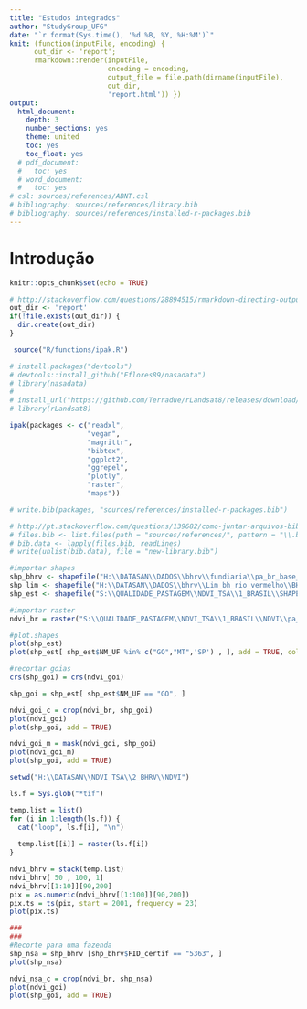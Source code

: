 ```yaml
---
title: "Estudos integrados"
author: "StudyGroup_UFG"
date: "`r format(Sys.time(), '%d %B, %Y, %H:%M')`"
knit: (function(inputFile, encoding) {
      out_dir <- 'report';
      rmarkdown::render(inputFile,
                        encoding = encoding,
                        output_file = file.path(dirname(inputFile),
                        out_dir,
                        'report.html')) })
output:
  html_document:
    depth: 3
    number_sections: yes
    theme: united
    toc: yes
    toc_float: yes
  # pdf_document:
  #   toc: yes
  # word_document:
  #   toc: yes
# csl: sources/references/ABNT.csl
# bibliography: sources/references/library.bib
# bibliography: sources/references/installed-r-packages.bib
---
```




# Introdução

```r
knitr::opts_chunk$set(echo = TRUE)
```


```r
# http://stackoverflow.com/questions/28894515/rmarkdown-directing-output-file-into-a-directory
out_dir <- 'report'
if(!file.exists(out_dir)) {
  dir.create(out_dir)
}
```


```r
 source("R/functions/ipak.R")

# install.packages("devtools")
# devtools::install_github("Eflores89/nasadata")
# library(nasadata)
# 
# install_url("https://github.com/Terradue/rLandsat8/releases/download/v0.1-SNAPSHOT/rLandsat8_0.1.0.tar.gz")
# library(rLandsat8)

ipak(packages <- c("readxl",
                   "vegan",
                   "magrittr",
                   "bibtex",
                   "ggplot2",
                   "ggrepel",
                   "plotly",
                   "raster",
                   "maps"))

# write.bib(packages, "sources/references/installed-r-packages.bib")

# http://pt.stackoverflow.com/questions/139682/como-juntar-arquivos-bibtex-no-r
# files.bib <- list.files(path = "sources/references/", pattern = "\\.bib")
# bib.data <- lapply(files.bib, readLines)
# write(unlist(bib.data), file = "new-library.bib")

```



```r
#importar shapes
shp_bhrv <- shapefile("H:\\DATASAN\\DADOS\\bhrv\\fundiaria\\pa_br_base_fundiaria_BHRV_2016_incra.shp")
shp_lim <- shapefile("H:\\DATASAN\\DADOS\\bhrv\\Lim_bh_rio_vermelho\\BH_Rio_Vermelho.shp")
shp_est <- shapefile("S:\\QUALIDADE_PASTAGEM\\NDVI_TSA\\1_BRASIL\\SHAPEFILE\\LIMITE_ESTADOS\\pa_br_estados_250_2013_ibge.shp")
```


```r
#importar raster
ndvi_br = raster("S:\\QUALIDADE_PASTAGEM\\NDVI_TSA\\1_BRASIL\\NDVI\\pa_br_ndvi_250_2001001_lapig.tif")
```



```r
#plot.shapes
plot(shp_est)
plot(shp_est[ shp_est$NM_UF %in% c("GO","MT",'SP') , ], add = TRUE, col = c("green", 'blue', 'red'))
```



```r
#recortar goias
crs(shp_goi) = crs(ndvi_goi)

shp_goi = shp_est[ shp_est$NM_UF == "GO", ]

ndvi_goi_c = crop(ndvi_br, shp_goi)
plot(ndvi_goi)
plot(shp_goi, add = TRUE)

ndvi_goi_m = mask(ndvi_goi, shp_goi)
plot(ndvi_goi_m)
plot(shp_goi, add = TRUE)
```


```r
setwd("H:\\DATASAN\\NDVI_TSA\\2_BHRV\\NDVI")

ls.f = Sys.glob("*tif")

temp.list = list()
for (i in 1:length(ls.f)) {
  cat("loop", ls.f[i], "\n")
  
  temp.list[[i]] = raster(ls.f[i])
}

ndvi_bhrv = stack(temp.list)
ndvi_bhrv[ 50 , 100, 1]
ndvi_bhrv[[1:10]][90,200]
pix = as.numeric(ndvi_bhrv[[1:100]][90,200])
pix.ts = ts(pix, start = 2001, frequency = 23)
plot(pix.ts)

###
###
#Recorte para uma fazenda
shp_nsa = shp_bhrv [shp_bhrv$FID_certif == "5363", ]
plot(shp_nsa)

ndvi_nsa_c = crop(ndvi_br, shp_nsa)
plot(ndvi_goi)
plot(shp_goi, add = TRUE)



```

